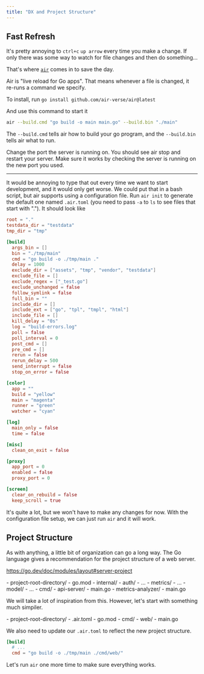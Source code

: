 ```yaml
---
title: "DX and Project Structure"
---
```



## Fast Refresh

It's pretty annoying to `ctrl+c` `up arrow` every time you make a change.
If only there was some way to watch for file changes and then do something...

That's where [`air`](https://github.com/air-verse/air) comes in to save the day.

Air is "live reload for Go apps". That means whenever a file is changed, it re-runs a command we specify.

To install, run `go install github.com/air-verse/air@latest`

And use this command to start it

```bash
air --build.cmd "go build -o main main.go" --build.bin "./main"
```

The `--build.cmd` tells air how to build your go program, and the `--build.bin` tells air what to run.

Change the port the server is running on.
You should see air stop and restart your server. 
Make sure it works by checking the server is running on the new port you used.

---

It would be annoying to type that out every time we want to start development, and it would only get worse. 
We could put that in a bash script, but air supports using a configuration file.
Run `air init` to generate the default one named `.air.toml` (you need to pass `-a` to `ls` to see files that start with ".").
It should look like

```toml
root = "."
testdata_dir = "testdata"
tmp_dir = "tmp"

[build]
  args_bin = []
  bin = "./tmp/main"
  cmd = "go build -o ./tmp/main ."
  delay = 1000
  exclude_dir = ["assets", "tmp", "vendor", "testdata"]
  exclude_file = []
  exclude_regex = ["_test.go"]
  exclude_unchanged = false
  follow_symlink = false
  full_bin = ""
  include_dir = []
  include_ext = ["go", "tpl", "tmpl", "html"]
  include_file = []
  kill_delay = "0s"
  log = "build-errors.log"
  poll = false
  poll_interval = 0
  post_cmd = []
  pre_cmd = []
  rerun = false
  rerun_delay = 500
  send_interrupt = false
  stop_on_error = false

[color]
  app = ""
  build = "yellow"
  main = "magenta"
  runner = "green"
  watcher = "cyan"

[log]
  main_only = false
  time = false

[misc]
  clean_on_exit = false

[proxy]
  app_port = 0
  enabled = false
  proxy_port = 0

[screen]
  clear_on_rebuild = false
  keep_scroll = true
```

It's quite a lot, but we won't have to make any changes for now. 
With the configuration file setup, we can just run `air` and it will work.

## Project Structure

As with anything, a little bit of organization can go a long way.
The Go language gives a recommendation for the project structure of a web server.

https://go.dev/doc/modules/layout#server-project

<FileTree>
- project-root-directory/
  - go.mod
  - internal/
    - auth/
      - ...
    - metrics/
      - ...
    - model/
      - ...
  - cmd/
    - api-server/
      - main.go
    - metrics-analyzer/
      - main.go
</FileTree>

We will take a lot of inspiration from this. 
However, let's start with something much simpiler.

<FileTree>
- project-root-directory/
  - .air.toml
  - go.mod
  - cmd/
    - web/
      - main.go
</FileTree>

We also need to update our `.air.toml` to reflect the new project structure.

```toml
[build]
  # ...
  cmd = "go build -o ./tmp/main ./cmd/web/"
```

Let's run `air` one more time to make sure everything works.
